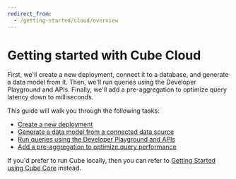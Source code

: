 ```yaml
---
redirect_from:
  - /getting-started/cloud/overview
---
```


# Getting started with Cube Cloud

First, we'll create a new deployment, connect it to a database, and generate a
data model from it. Then, we'll run queries using the Developer Playground and
APIs. Finally, we'll add a pre-aggregation to optimize query latency down to
milliseconds.

This guide will walk you through the following tasks:

- [Create a new deployment](/product/getting-started/cloud/create-a-deployment)
- [Generate a data model from a connected data source](/product/getting-started/cloud/generate-models)
- [Run queries using the Developer Playground and APIs](/product/getting-started/cloud/query-data)
- [Add a pre-aggregation to optimize query performance](/product/getting-started/cloud/add-a-pre-aggregation)

If you'd prefer to run Cube locally, then you can refer to [Getting Started
using Cube Core][ref-getting-started-core-overview] instead.

[ref-getting-started-core-overview]: /product/getting-started/core

